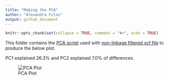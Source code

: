 ```yaml
---
title: "Making the PCA"
author: "Alexandra Files"
output: github_document
---
```


```r
knitr::opts_chunk$set(collapse = TRUE, comment = "#>", echo = TRUE)
```

This folder contains the [PCA script](Sterrhoptilus_PCAplot.R) used with [non-linkage filtered vcf file](../Data/Sterrhoptilus_vcf.gz) to produce the below plot.

PC1 explained 26.3% and PC2 explained 7.0% of differences.

![PCA Plot](Sterrhoptilus_PCAplot.svg)
